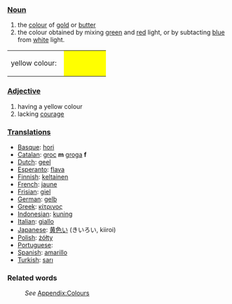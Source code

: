 ===[[Noun]]===
#the [[color|colour]] of [[gold]] or [[butter]]
#the colour obtained by mixing [[green]] and [[red]] light, or by subtacting [[blue]] from [[white]] light.
<table><tr><td height="25">yellow colour: &nbsp;</td>
<td bgcolor="#FFFF00" width="80">&nbsp; </td></tr></table>

===[[Adjective]]===
#having a yellow colour
#lacking [[courage]]

===[[Translation]]s===
* [[Basque]]: [[hori]]
* [[Catalan]]: [[groc]] '''m''' [[groga]] '''f'''
* [[Dutch]]: [[geel]]
* [[Esperanto]]: [[flava]]
* [[Finnish]]: [[keltainen]]
* [[French]]: [[jaune]]
* [[Frisian]]: [[giel]]
* [[German]]: [[gelb]]
* [[Greek]]: [[κίτρινος]]
* [[Indonesian]]: [[kuning]]
* [[Italian]]: [[giallo]]
* [[Japanese]]: [[黄色い]] (きいろい, kiiroi)
* [[Polish]]: [[żółty]]
* [[Portuguese]]: [[]]
* [[Spanish]]: [[amarillo]]
* [[Turkish]]: [[sarı]]

===Related words===
:''See'' [[Wiktionary_Appendix:Colours|Appendix:Colours]]